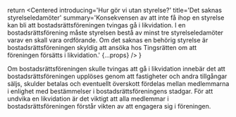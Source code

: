 
  return <Centered introducing='Hur gör vi utan styrelse?'
                   title='Det saknas styrelseledamöter'
                   summary='Konsekvensen av att inte få ihop en styrelse kan bli att bostadsrättsföreningen tvingas gå i likvidation. I en bostadsrättsförening måste styrelsen bestå av minst tre styrelseledamöter varav en skall vara ordförande. Om det saknas en behörig styrelse är bostadsrättsföreningen skyldig att ansöka hos Tingsrätten om att föreningen försätts i likvidation.'
                   {...props} />
}


Om bostadsrättsföreningen skulle tvingas att gå i likvidation innebär det att bostadsrättsföreningen upplöses genom att fastigheter och andra tillgångar säljs, skulder betalas och eventuellt överskott fördelas mellan medlemmarna i enlighet med bestämmelser i bostadsrättsföreningens stadgar.
För att undvika en likvidation är det viktigt att alla medlemmar i bostadsrättsföreningen förstår vikten av att engagera sig i föreningen.

